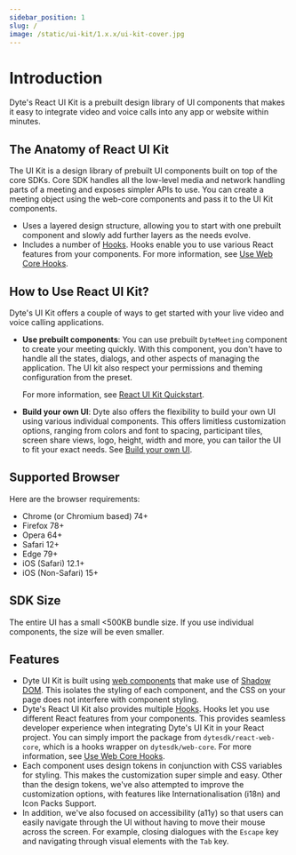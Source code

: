 ```yaml
---
sidebar_position: 1
slug: /
image: /static/ui-kit/1.x.x/ui-kit-cover.jpg
---
```


# Introduction

Dyte's React UI Kit is a prebuilt design library of UI components that makes it
easy to integrate video and voice calls into any app or website within minutes.

## The Anatomy of React UI Kit

The UI Kit is a design library of prebuilt UI components built on top of the
core SDKs. Core SDK handles all the low-level media and network handling parts
of a meeting and exposes simpler APIs to use. You can create a meeting object
using the web-core components and pass it to the UI Kit components.

- Uses a layered design structure, allowing you to start with one prebuilt
  component and slowly add further layers as the needs evolve.
- Includes a number of [Hooks](https://beta.reactjs.org/reference/react). Hooks
  enable you to use various React features from your components. For more
  information, see
  [Use Web Core Hooks](https://docs.dyte.io/react-ui-kit/basics/using-hooks).

## How to Use React UI Kit?

Dyte's UI Kit offers a couple of ways to get started with your live video and
voice calling applications.

- **Use prebuilt components**: You can use prebuilt `DyteMeeting` component to
  create your meeting quickly. With this component, you don't have to handle all
  the states, dialogs, and other aspects of managing the application. 
  The UI kit also respect your permissions and theming configuration from the preset.
  
  For more information, see
  [React UI Kit Quickstart](/react-ui-kit/quickstart).

- **Build your own UI**: Dyte also offers the flexibility to build your own UI
  using various individual components. This offers limitless customization
  options, ranging from colors and font to spacing, participant tiles, screen
  share views, logo, height, width and more, you can tailor the UI to fit your
  exact needs. See
  [Build your own UI](/react-ui-kit/basics/components-basics).

## Supported Browser

Here are the browser requirements:

- Chrome (or Chromium based) 74+
- Firefox 78+
- Opera 64+
- Safari 12+
- Edge 79+
- iOS (Safari) 12.1+
- iOS (Non-Safari) 15+

## SDK Size

The entire UI has a small <500KB bundle size. If you use individual components,
the size will be even smaller.

## Features

- Dyte UI Kit is built using
  [web components](https://developer.mozilla.org/en-US/docs/Web/Web_Components)
  that make use of
  [Shadow DOM](https://developer.mozilla.org/en-US/docs/Web/Web_Components/Using_shadow_DOM).
  This isolates the styling of each component, and the CSS on your page does not
  interfere with component styling.
- Dyte's React UI Kit also provides multiple
  [Hooks](https://beta.reactjs.org/reference/react). Hooks let you use different
  React features from your components. This provides seamless developer
  experience when integrating Dyte's UI Kit in your React project. You can
  simply import the package from `dytesdk/react-web-core`, which is a hooks
  wrapper on `dytesdk/web-core`. For more information, see
  [Use Web Core Hooks](/react-ui-kit/basics/using-hooks).
- Each component uses design tokens in conjunction with CSS variables for
  styling. This makes the customization super simple and easy. Other than the
  design tokens, we've also attempted to improve the customization options, with
  features like Internationalisation (i18n) and Icon Packs Support.
- In addition, we've also focused on accessibility (a11y) so that users can
  easily navigate through the UI without having to move their mouse across the
  screen. For example, closing dialogues with the `Escape` key and navigating
  through visual elements with the `Tab` key.
